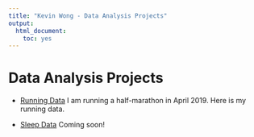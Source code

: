 ```yaml
---
title: "Kevin Wong - Data Analysis Projects"
output:
  html_document:
    toc: yes
---
```


# Data Analysis Projects

* [Running Data](running.html) I am running a half-marathon in April 2019. Here is my running data.

* [Sleep Data]() Coming soon!
